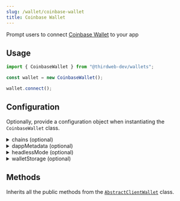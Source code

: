 ```yaml
---
slug: /wallet/coinbase-wallet
title: Coinbase Wallet
---
```



Prompt users to connect [Coinbase Wallet](https://www.coinbase.com/wallet) to your app

## Usage

```javascript
import { CoinbaseWallet } from "@thirdweb-dev/wallets";

const wallet = new CoinbaseWallet();

wallet.connect();
```

## Configuration

Optionally, provide a configuration object when instantiating the `CoinbaseWallet` class.

<details>
  <summary>chains (optional)</summary>
  <div>

Provide an array of chains you want to support.

Must be an array of `Chain` objects, from the [`@thirdweb-dev/chains`](https://www.npmjs.com/package/@thirdweb-dev/chains) package.

Defaults to our [default chains](/react/react.thirdwebprovider#default-chains).

```javascript
import { CoinbaseWallet } from "@thirdweb-dev/wallets";
import { Ethereum, Polygon } from "@thirdweb-dev/chains";

const wallet = new CoinbaseWallet(
  // highlight-start
  {
    chains: [Ethereum, Polygon],
  },
  // highlight-end
);
```

</div>
</details>

<details>
  <summary>dappMetadata (optional) </summary>
  <div>

Information about your app that the wallet will display when your app tries to connect to it.

Must be an object containing `name`, `url` and optionally `description` and `logoUrl` properties.

```javascript
import { CoinbaseWallet } from "@thirdweb-dev/wallets";

const walletWithOptions = new CoinbaseWallet({
  // highlight-start
  dappMetadata: {
    name: "thirdweb powered dApp",
    url: "https://thirdweb.com",
    description: "thirdweb powered dApp", // optional
    logoUrl: "https://thirdweb.com/favicon.ico", // optional
  },
  // highlight-end
});
```

</div>
</details>

<details>
  <summary>headlessMode (optional) </summary>
  <div>

This only applies when coinbase extension wallet is NOT installed on user's browser.

By default `headlessMode` is set to `false` - which means that when user does not have coinbase wallet extension installed, a QR Code scan modal will open when calling the `connect` method to allow the user to connect to their coinbase mobile app by scanning the QR code.

If headlessMode is set to `true` and coinbase wallet extension is not installed, the wallet will NOT open a QR Code scan modal - This is useful if you want to create a custom QR Code modal.

you can use the [getQrUrl](#getqrurl) method to get the QR Code url and create your own QR Code Modal

Must be a `boolean`.

```javascript
import { CoinbaseWallet } from "@thirdweb-dev/wallets";

const wallet = new CoinbaseWallet(
  // highlight-start
  {
    headlessMode: true,
  },
  // highlight-end
);
```

</div>
</details>

<details>
  <summary>walletStorage (optional) </summary>
  <div>

wallet needs to store data in persistent storage. By default it uses `localStorage` but if you want to use a different storage, you can provide your own storage using the `walletStorage` option.

Must be an object conforming to the `AsyncStorage` interface:

```typescript
export interface AsyncStorage {
  getItem(key: string): Promise<string | null>;
  setItem(key: string, value: string): Promise<void>;
  removeItem(key: string): Promise<void>;
}
```

Example:

```javascript
import { CoinbaseWallet } from "@thirdweb-dev/wallets";

const wallet = new CoinbaseWallet(
  // highlight-start
  {
    walletStorage: {
      getItem: (key) => {
        // Implement your own storage logic here
      },
      removeItem: (key) => {
        // Implement your own storage logic here
      },
      setItem: (key, value) => {
        // Implement your own storage logic here
      },
    },
  },
  // highlight-end
);
```

</div>
</details>

## Methods

Inherits all the public methods from the [`AbstractClientWallet`](interfaces/abstract-client-wallet) class.
